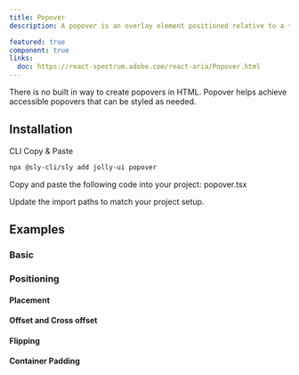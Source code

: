 ```yaml
---
title: Popover
description: A popover is an overlay element positioned relative to a trigger.

featured: true
component: true
links:
  doc: https://react-spectrum.adobe.com/react-aria/Popover.html
---
```


There is no built in way to create popovers in HTML. Popover helps achieve accessible popovers that can be styled as needed.

<ComponentPreview name="popover-demo" />

## Installation

<Tabs defaultValue="cli">

<TabsList>
  <TabsTrigger value="cli">CLI</TabsTrigger>
  <TabsTrigger value="manual">Copy & Paste</TabsTrigger>
</TabsList>

<TabsContent value="cli">

```bash
npx @sly-cli/sly add jolly-ui popover
```

</TabsContent>

<TabsContent value="manual">

<Steps>

<Step>Copy and paste the following code into your project: popover.tsx</Step>

<ComponentSource name="popover" />

<Step>Update the import paths to match your project setup.</Step>

</Steps>

</TabsContent>

</Tabs>

## Examples

### Basic

<ComponentPreview name="popover-demo" />

### Positioning

#### Placement

<ComponentPreview name="popover-position" />

#### Offset and Cross offset

<ComponentPreview name="popover-offset" />

<ComponentPreview name="popover-cross-offset" />

#### Flipping

<ComponentPreview name="popover-flipping" />

#### Container Padding

<ComponentPreview name="popover-container-padding" />
